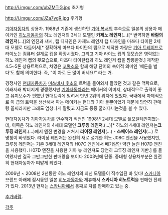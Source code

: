 http://i.imgur.com/ubZMTiG.jpg
초기형

http://i.imgur.com/JZa7ygR.jpg
후기형

[[기아자동차]]의 상용차.
1988년 기존에 생산하던 [[기아 복서]]의 후속으로  일본의 상용차 메이커인 [[히노자동차]]의 히노 레인저의 3세대 모델인 '''카제노 레인저'''(...)[* 번역하면 '''바람의 레인저'''(...)]의 엔진과 섀시, 캡 디자인은 카제노 레인저 캡 디자인을 마쯔다 타이탄 2세대 모델로 다듬어서[* 정확하게 마쯔다 타이탄의 캡으로 제작한 차량은 [[기아 트레이드]]로 라이노는 컴퓨터 설계로 캡을 확장시켰다. 그리고 기아 라이노 캡의 뒷모습은 영락없는 히노 레인저 캡의 뒷모습으로, 마쯔다 타이탄캡과 히노 레인저 캡을 짬뽕한것.] 제작한 4.5~5톤 상용트럭으로, 차명은 [[코뿔소]]와 함께 해당 단어의 속어적 의미인 '떼돈을 벌다'도 함께 의미한다. 즉, "이 차로 돈 많이 버세요!" 라는 거.

경쟁사인 [[현대자동차]]가 [[미쓰비시 후소]]의 트럭을 들여와서 팔았던 것과 같은 맥락으로, 이래저래 박터지게 경쟁했지만 [[기아자동차]]라는 메이커의 이미지, 상대적으로 출력이 좋고 유지보수가 편했던 현대트럭에 밀려서 만년 2위의 위치에 있었다. 국내에서 자체적으로 이 급의 트럭을 생산해서 파는 메이커는 현대와 기아 둘뿐이었기 때문에 당연히 판매량 꼴찌라지만 그래도 엄청나게 팔렸고 지금도 종종 굴러다니는것을 볼 수 있다.

[[현대자동차]]가 [[기아자동차]]를 인수하기 직전인 1998년 2세대 모델로 풀모델체인지했는데, 이쪽은 히노 레인저의 4세대 모델인 '''크루징 레인저'''.(...)[* 히노의 4세대 레인저는'''크루징 레인저'''.(...)에서 엔진 변경을 거쳐서 '''라이징 레인저'''(...) - '''스페이스 레인저'''(...) 로 명칭이 바뀌었다. 라이징 레인저는 완전히 새로 설계한 히노 J08C 엔진을 사용했지만, 크루징 레인저는 기존 3세대 레인저의 H07C 엔진에서 배기량만 약간 늘린 H07D 엔진을 사용했다. H07D 엔진을 사용한 기아 뉴 레인져도 당연히 크루징 레인져 기반.] 를 들여왔지만 결국 그만그만한 판매량을 보이다 2003년에 단종. 중대형 상용차부분은 완전히 현대자동차가 떠맡게 되었다.

2006년 ~ 2008년 2년동안 히노 레인저의 최신 모델들이 직수입된 바 있다! [[스카니아]] 브랜드 아래에 잠시동안 일본 [[히노자동차]]와 제휴해서 '''스카니아 히노트럭'''을 판매한 전례가 있다. 2013년 현재는 [[스카니아]]에서 통째로 차를 판매하고 있는 중.

[[추가바람]].

[[각주]]
